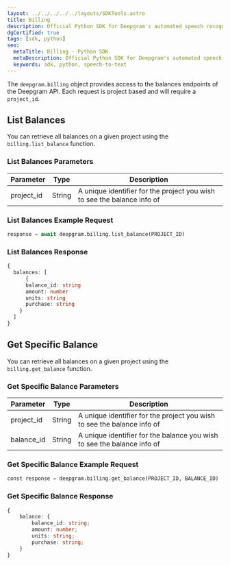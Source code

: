 ```yaml
---
layout: ../../../../../layouts/SDKTools.astro
title: Billing
description: Official Python SDK for Deepgram's automated speech recognition APIs.
dgCertified: true
tags: [sdk, python]
seo:
  metaTitle: Billing - Python SDK
  metaDescription: Official Python SDK for Deepgram's automated speech recognition APIs.
  keywords: sdk, python, speech-to-text
---
```


The `deepgram.billing` object provides access to the balances endpoints of the
Deepgram API. Each request is project based and will require a `project_id`.

## List Balances

You can retrieve all balances on a given project using the `billing.list_balance` function.

### List Balances Parameters

| Parameter  | Type   | Description                                                             |
| ---------- | ------ | ----------------------------------------------------------------------- |
| project_id | String | A unique identifier for the project you wish to see the balance info of |

### List Balances Example Request

```python
response = await deepgram.billing.list_balance(PROJECT_ID)
```

### List Balances Response

```ts
{
  balances: [
      {
      balance_id: string
      amount: number
      units: string
      purchase: string
    }
  ]
}
```

## Get Specific Balance

You can retrieve all balances on a given project using the `billing.get_balance` function.

### Get Specific Balance Parameters

| Parameter  | Type   | Description                                                             |
| ---------- | ------ | ----------------------------------------------------------------------- |
| project_id | String | A unique identifier for the project you wish to see the balance info of |
| balance_id | String | A unique identifier for the balance you wish to see the balance info of |

### Get Specific Balance Example Request

```python
const response = deepgram.billing.get_balance(PROJECT_ID, BALANCE_ID)
```

### Get Specific Balance Response

```ts
{
	balance: {
		balance_id: string;
		amount: number;
		units: string;
		purchase: string;
	}
}
```
